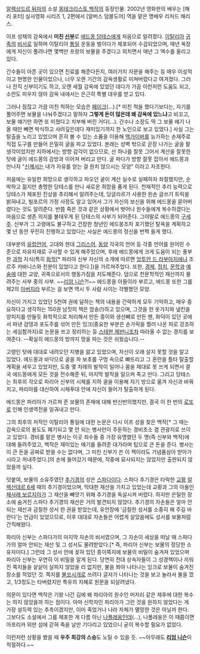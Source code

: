 [[알렉상드르 뒤마]]의 소설 [[몽테크리스토 백작]]의 등장인물. 2002년 영화판의 배우는 [해리 포터] 실사영화 시리즈 1, 2편에서 [알버스 덤블도어] 역을 맡은 명배우 리처드 해리스.

이프 성채의 감옥에서 '''미친 [[신부]]'''로 [[에드몽 당테스]]에게 처음으로 알려졌다. [[이탈리아]] [[귀족]]의 [[비서]]로 일하며 이탈리아 [[통일]] 운동을 벌이다가 체포되어 수감되었으며, 매년 옥장에게 자신이 풀려나면 몇백만 프랑의 보물을 주겠다고 외치면서 매년 그 액수를 올리고 있다.

간수들이 아픈 곳이 있으면 진료를 해준다든지, 여러가지 자문을 해주는 등 매우 이성적이고 현명한 인물이었으나, 너무 오랜 기간의 감옥생활로 미쳐버렸다고 여겨졌다. 그러나 전직 신부이기도 하고, 오랜 세월 감옥에 있었던 데다가 가끔 이런저런 도움도 되고, 소란도 피우지 않아 감옥 내에서는 은근히 특별 대우를 받고 있다.

그러나 점잖고 가끔 미친 척하는 모습은 [[페이크]](...).[* 미친 척을 했다기보다는, 자기를 풀어주면 보물을 나눠주겠다고 말하자 '''그렇게 돈이 많은데 왜 감옥에 있느냐'''고 비꼬고, 보물 얘기만 하면 또 미쳤다고 치부해 버린 거다(...). 간수나 소장도 딱 그 보물 얘기 나올 때만 빼면 박식하고 사려깊은데다 재미있기까지 한 노인으로 보고 있었다.] 사실 그는 탈출을 노리고 있었으며 흔히 볼 수 있는 소품을 이용해 [[맥가이버]]를 능가하는 손재주로 직접 도구를 만들어 은밀히 굴을 파고 있었다. 본래는 성벽 밖으로 곧장 나가는 굴을 팔 생각이었지만 지하에서는 방향 감각이 없으므로, 선 하나를 잘못 그어서 계산을 잘못한 탓에 굴이 에드몽의 감방과 이어져 버리고 만다. 굴 파다가 방향 잘못 잡아서 에드몽과 만나자 "[[신]]께서는 내가 자유를 얻는 걸 원치 않으시는 모양" 이라고 자조한다.

처음에는 유일한 희망으로 생각하고 파오던 굴이 계산 실수로 실패하자 좌절했지만, 순박하고 젊지만 총명한 당테스를 만나 새로운 희망을 품게 된다. 천재적인 추리 능력으로 당테스가 체포된 진상을 추리해서 알려주는데, 당글라르가 사용한 왼손 글쓰기 트릭을 밝혀내고, 빌포르의 가정 사정도 알고 있어서 그가 자신의 보신을 위해 에드몽을 묻어버렸다는 것도 알려준다. 반쯤 죽은 것과 같은 상황에서 벗어나 원수들에게 복수하겠다는 마음으로 생존 의지를 불태우게 된 당테스의 사부가 되어준다. 그야말로 에드몽의 [[구세주]]. 신부가 그 고령에도 불구하고 건장한 청년인 에드몽조차 포기했던 탈옥을 계획하고 몇 년 동안 꾸진히 진행하고 있었다는 사실은 에드몽의 정신을 번쩍 들게 했다.

대부분의 [[유럽]]언어, 고대와 현대 [[그리스]]어, [[동양]] 각국의 언어 등 각종 언어를 원어민 수준으로 자유자재로 구사할 수 있게 해주었으며, 후에 에드몽에게 크게 도움이 되는 풍부한 [[과학]] 지식(특히 [[화학]][* 파리아 신부 자신의 소개에 따르면 [[앙투안 드 라부아지에]]나 조르주 카바니스와 친분이 있었다고 한다.])을 가르쳐주었다. 또한, [[경제]], [[정치]], [[문학]]과 [[예술]]에 대한 교양, 귀족으로서의 행동가짐을 지도해준다. 덤으로 천문학적인 재산까지 물려주는 사부 중의 사부. ~~[[리암 니슨]]?!~~ 에드몽을 아들이라 부르고, 에드몽 또한 그를 제2의 [[아버지]]라 부르는 걸 보면 역시 두 사람 사이는 각별했던 모양.

자신이 가지고 있었던 5천여 권에 달하는 책의 내용을 간략하게 모두 기억하고, 매우 중요하다고 생각하는 150권 남짓의 책은 암송(!)하고 있으며, 그것을 헌 옷가지와 냎킨을 양피지를 만들듯 화학적으로 처리해서 만든 종이와 생선뼈로 만든 펜, 화덕이 있던 곳에서 파낸 검댕과 포도주를 섞어 만든 잉크(중요한 부분은 손가락을 찔러 나온 피로 강조하는 세심함까지)로 논문을 쓰고 정리하는 등 [[스테판 제반니]]조차 따라올 수 없는 경지를 보여준다. --확실히 에드몽의 방까지 땅을 파는 것은 쉬웠습니다.--

고령인 탓에 대대로 내려오던 지병을 앓고 있었으며, 자신이 오래 살지 못할 것을 알고 있었다. 에드몽과 바닥으로 굴을 파 보초를 구멍 속으로 빠뜨리고 그 혼란을 틈타 탈출할 계획을 세우고 있었지만, 도중 몇 차례의 발작이 일어나 몸을 제대로 못 쓰게 되면서 결국 에드몽에게 모든 것을 전수해준 뒤, 마지막 발작을 일으켜 죽고 만다. 그리고 당테스는 최후의 각오로 파리아 신부의 시체를 지하 굴을 이용해 자기 방으로 옮겨 자신과 바꿔치고, 파리아를 대신하여 시체푸대 안에 자신이 들어가 탈출하게 된다.

에드몽은 파리아가 가르쳐 준 보물의 존재에 대해 반신반의했지만, 결국 이 한 번의 [[로또]]로 인해 인생역전을 일궈내고 만다.

그의 최후의 저작인 이탈리아 통일에 대한 논문은 다시 이프 성을 찾은 백작[* 그 때는 감옥으로의 용도도 폐기되고 몇 안 되는 병사만이 주둔하는 경비초소 겸 관광지로 쓰이고 있었다. 경비를 맡은 병사는 이곳 죄수들 중 가장 유명했던 두 명(즉 신부와 백작)에 대해 들려주었고, 백작은 재미있는 얘기를 들려준 대가라며 팁으로 큰 돈을 준다. 병사는 이 큰 돈을 공짜로 받을 수는 없다며, 그 미친 신부가 쓴 이 책이라도 기념품삼아 받아가시라고 꺼내주었다.]의 손에 들어갔기 때문에, 작중에 묘사되지는 않았지만 출판되지 않았을까 싶다.

덧붙여, 보물의 소유주였던 [[추기경]]의 성은 [[스파다]]이다. 스파다 추기경은 타락한 [[교황]] [[알렉산데르 6세]] 때의 추기경이었으며, 막대한 재산을 가지고 있었는데 교황과 그의 아들인 [[체사레 보르지아]]가 그 재산을 빼앗기 위해 추기경을 독살시켜 버렸다. 하지만 은밀한 장소에 숨겨진 스파다 추기경의 재산은 거의 발견되지 않았다. 추기경의 자손들은 얼마 안 되는 재산과 금칠한 성서 한 권을 받았는데, 유언장에 '금칠한 성서를 소중히 해 주길 바란다'는 언급이 있었으므로, 이후 대대로 자손들은 어렵게 살았음에도 성서를 보물처럼 간직해왔다.

파리아 신부는 스파다가의 마지막 자손의 비서였으며, 그 자손이 세상을 떠날 때 스파다가의 얼마 안되는 재산 및 그 성서도 물려받았다.[* 즉, 파리아 신부는 보물의 정당한 소유자이다.] 그런데 그 성서 안에 꽂혀 있던 종이쪽지에 보물의 비밀이 숨겨져 있었으며 파리아 신부는 우연히 이 비밀을 알게 된다. 당연히 전대 상속자들이 그 성경책이나 끼워진 쪽지들을 샅샅이 살피지 않았을 리 없지만, 불을 쬐야 나타나는 잉크로 보물이 숨겨진 장소를 적었던 것. 쪽지를 [[불쏘시개]]로 쓰려다 글자가 나타나는 것을 보고 놀라서 불을 껐고, 1/3정도는 타버렸지만 특유의 지혜로 원문을 되살려냈다.

의문이 있다면 백작은 기왕 나간 김에 왜 파리아의 원수인 머저리 같은 제후에 대한 복수는 하지 않았을까 하는 점이다. 아마 신학자인 파리아가 그런 것을 원하지 않았다는 게 가장 설득력 있는 추측이겠지만, 이미 죽었거나 나라 자체가 멸망한 것은 아닐까 한다. 그보다도 소설에서 그를 체포한 게 다름 아닌 [[나폴레옹]]인데(...), 나폴레옹은 이 때쯤이면 아프리카 외딴 섬에 갇혀 죽을 날만 기다리고 있었으니 굳이 복수할 필요가 없었다.

이런저런 상황을 봤을 때 '''우주 최강의 스승'''도 노릴 수 있을 듯. ~~아무래도 '''[[리엄 니슨]]'''이 적절하다.~~
